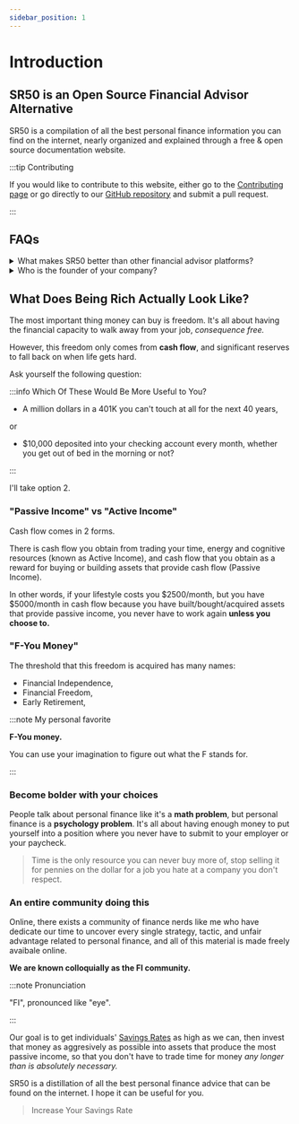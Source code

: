 ```yaml
---
sidebar_position: 1
---
```


# Introduction

## SR50 is an Open Source Financial Advisor Alternative

SR50 is a compilation of all the best personal finance information you can find on the internet, nearly organized and explained through a free & open source documentation website. 

:::tip Contributing

If you would like to contribute to this website, either go to the [Contributing page](community/4-contributing.md) or go directly to our [GitHub repository](https://github.com/tpascarella/sr50) and submit a pull request.

:::

## FAQs

<details>
  <summary>What makes SR50 better than other financial advisor platforms?</summary>

A few things:
- We open source everything we teach, and our educational material is constantly being updated and refined as we obtain user feedback.
- We focus on improving users' Savings Rate, as opposed to Net Worth. Savings Rate is the most important KPI in personal finance, and if you optimize for Savings Rate you can reach the same level of financial independence in just 3-5 years, as would take 35-40 years using a typical financial advisor approach.

</details>

<details>
  <summary>Who is the founder of your company?</summary>

[This guy.](https://tpascarella.github.io)

</details>

## What Does Being Rich Actually Look Like?

The most important thing money can buy is freedom. It's all about having the financial capacity to walk away from your job, *consequence free.* 

However, this freedom only comes from **cash flow**, and significant reserves to fall back on when life gets hard. 

Ask yourself the following question:

:::info Which Of These Would Be More Useful to You?

- A million dollars in a 401K you can't touch at all for the next 40 years,

or

- $10,000 deposited into your checking account every month, whether you get out of bed in the morning or not?

:::

I'll take option 2.

### "Passive Income" vs "Active Income"

Cash flow comes in 2 forms. 

There is cash flow you obtain from trading your time, energy and cognitive resources (known as Active Income), and cash flow that you obtain as a reward for buying or building assets that provide cash flow (Passive Income).

In other words, if your lifestyle costs you $2500/month, but you have $5000/month in cash flow because you have built/bought/acquired assets that provide passive income, you never have to work again **unless you choose to.** 

### "F-You Money"

The threshold that this freedom is acquired has many names:

- Financial Independence, 
- Financial Freedom, 
- Early Retirement,

:::note My personal favorite

**F-You money.**

You can use your imagination to figure out what the F stands for.

:::

### Become bolder with your choices

People talk about personal finance like it's a **math problem**, but personal finance is a **psychology problem**. It's all about having enough money to put yourself into a position where you never have to submit to your employer or your paycheck. 

>Time is the only resource you can never buy more of, stop selling it for pennies on the dollar for a job you hate at a company you don't respect.

### An entire community doing this

Online, there exists a community of finance nerds like me who have dedicate our time to uncover every single strategy, tactic, and unfair advantage related to personal finance, and all of this material is made freely avaibale online. 

**We are known colloquially as the FI community.**

:::note Pronunciation

"FI", pronounced like "eye".

:::

Our goal is to get individuals' [Savings Rates](/kpis/savings-rate.md) as high as we can, then invest that money as aggresively as possible into assets that produce the most passive income, so that you don't have to trade time for money *any longer than is absolutely necessary.*

SR50 is a distillation of all the best personal finance advice that can be found on the internet. I hope it can be useful for you.

>Increase Your Savings Rate